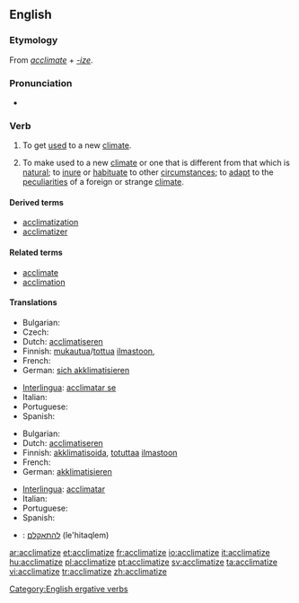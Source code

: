 ==English==

===Etymology===
From ''[[acclimate]]'' + ''[[-ize]]''.

===Pronunciation===
* {{IPA|/ɘˈklaɪməˌtaɪz/}}

===Verb===
{{en-verb|acclimatiz|ing}}

# {{intransitive}} To get [[used]] to a new [[climate]].
# {{transitive}} To make used to a new [[climate]] or one that is different from that which is [[natural]]; to [[inure]] or [[habituate]] to other [[circumstance]]s; to [[adapt]] to the [[peculiarities]] of a foreign or strange [[climate]].

====Derived terms====
* [[acclimatization]]
* [[acclimatizer]]

====Related terms====
* [[acclimate]]
* [[acclimation]]

====Translations====
{{trans-top|to get used to a new climate}}
* Bulgarian: {{t|bg|аклиматизирам се|sc=Cyrl}}
* Czech: {{t-|cs|aklimatizovat}}
* Dutch: [[acclimatiseren]]
* Finnish: [[mukautua]]/[[tottua]] [[ilmasto]]on, {{t+|fi|akklimatisoitua}}
* French: {{t+|fr|acclimater}}
* German: [[sich akklimatisieren]]
{{trans-mid}}
* [[Interlingua]]: [[acclimatar se]]
* Italian: {{t-|it|acclimatare}}
* Portuguese: {{t+|pt|aclimatar}}
* Spanish: {{t-|es|aclimatarse}}
{{trans-bottom}}

{{trans-top|to make used to a new climate}}
* Bulgarian: {{t|bg|аклиматизирам|sc=Cyrl}}
* Dutch: [[acclimatiseren]]
* Finnish: [[akklimatisoida]], [[totuttaa]] [[ilmasto]]on
* French: {{t+|fr|acclimater}}
* German: [[akklimatisieren]]
{{trans-mid}}
* [[Interlingua]]: [[acclimatar]]
* Italian: {{t-|it|acclimatare}}
* Portuguese: {{t+|pt|aclimatar}}
* Spanish: {{t-|es|aclimatarse}}
{{trans-bottom}}

{{checktrans-top}}
* {{ttbc|Hebrew}}: [[להתאקלם]] (le'hitaqlem)
{{checktrans-bottom}}

[[Category:English ergative verbs]]

[[ar:acclimatize]]
[[et:acclimatize]]
[[fr:acclimatize]]
[[io:acclimatize]]
[[it:acclimatize]]
[[hu:acclimatize]]
[[pl:acclimatize]]
[[pt:acclimatize]]
[[sv:acclimatize]]
[[ta:acclimatize]]
[[vi:acclimatize]]
[[tr:acclimatize]]
[[zh:acclimatize]]